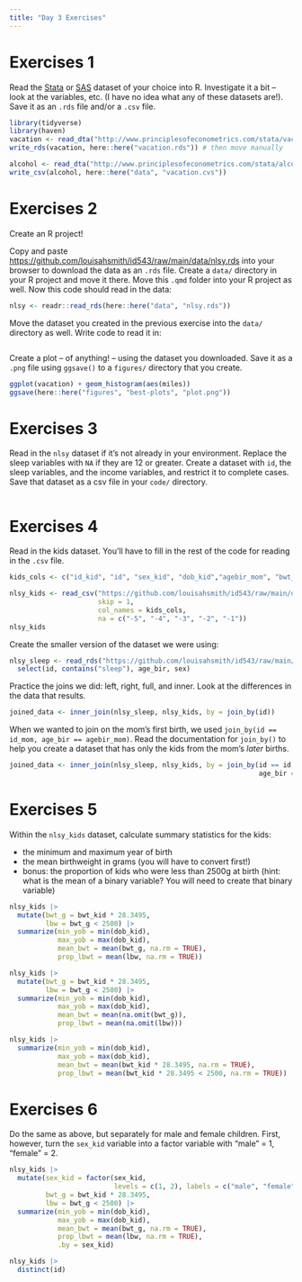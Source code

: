 ```yaml
---
title: "Day 3 Exercises"
---
```


# Exercises 1

Read the [Stata](http://www.principlesofeconometrics.com/stata.htm) or [SAS](http://www.principlesofeconometrics.com/sas.htm) dataset of your choice into R. Investigate it a bit -- look at the variables, etc. (I have no idea what any of these datasets are!). Save it as an `.rds` file and/or a `.csv` file.

```r
library(tidyverse)
library(haven)
vacation <- read_dta("http://www.principlesofeconometrics.com/stata/vacation.dta")
write_rds(vacation, here::here("vacation.rds")) # then move manually

alcohol <- read_dta("http://www.principlesofeconometrics.com/stata/alcohol.dta")
write_csv(alcohol, here::here("data", "vacation.cvs"))
```

# Exercises 2

Create an R project! 

Copy and paste <https://github.com/louisahsmith/id543/raw/main/data/nlsy.rds> into your browser to download the data as an `.rds` file. Create a `data/` directory in your R project and move it there. Move this `.qmd` folder into your R project as well. Now this code should read in the data:

```r
nlsy <- readr::read_rds(here::here("data", "nlsy.rds"))
```

Move the dataset you created in the previous exercise into the `data/` directory as well. Write code to read it in:
```r

```

Create a plot -- of anything! -- using the dataset you downloaded. Save it as a `.png` file using `ggsave()` to a `figures/` directory that you create.

```r
ggplot(vacation) + geom_histogram(aes(miles))
ggsave(here::here("figures", "best-plots", "plot.png"))
```

# Exercises 3

Read in the `nlsy` dataset if it's not already in your environment. Replace the sleep variables with `NA` if they are 12 or greater. Create a dataset with `id`, the sleep variables, and the income variables, and restrict it to complete cases. Save that dataset as a csv file in your `code/` directory.

```r

```

# Exercises 4

Read in the kids dataset. You'll have to fill in the rest of the code for reading in the `.csv` file.

```r
kids_cols <- c("id_kid", "id", "sex_kid", "dob_kid","agebir_mom", "bwt_kid")

nlsy_kids <- read_csv("https://github.com/louisahsmith/id543/raw/main/data/nlsy-child.csv", 
                      skip = 1, 
                      col_names = kids_cols, 
                      na = c("-5", "-4", "-3", "-2", "-1"))
nlsy_kids
```

Create the smaller version of the dataset we were using:

```r
nlsy_sleep <- read_rds("https://github.com/louisahsmith/id543/raw/main/data/nlsy.rds") |> 
  select(id, contains("sleep"), age_bir, sex)
```

Practice the joins we did: left, right, full, and inner. Look at the differences in the data that results.

```r
joined_data <- inner_join(nlsy_sleep, nlsy_kids, by = join_by(id))
```

When we wanted to join on the mom's first birth, we used `join_by(id == id_mom, age_bir == agebir_mom)`. Read the documentation for `join_by()` to help you create a dataset that has only the kids from the mom's *later* births.

```r
joined_data <- inner_join(nlsy_sleep, nlsy_kids, by = join_by(id == id, 
                                                              age_bir == agebir_mom))

```

# Exercises 5

Within the `nlsy_kids` dataset, calculate summary statistics for the kids:

- the minimum and maximum year of birth
- the mean birthweight in grams (you will have to convert first!)
- bonus: the proportion of kids who were less than 2500g at birth (hint: what is the mean of a binary variable? You will need to create that binary variable)

```r
nlsy_kids |> 
  mutate(bwt_g = bwt_kid * 28.3495,
         lbw = bwt_g < 2500) |> 
  summarize(min_yob = min(dob_kid),
            max_yob = max(dob_kid),
            mean_bwt = mean(bwt_g, na.rm = TRUE),
            prop_lbwt = mean(lbw, na.rm = TRUE))

nlsy_kids |> 
  mutate(bwt_g = bwt_kid * 28.3495,
         lbw = bwt_g < 2500) |> 
  summarize(min_yob = min(dob_kid),
            max_yob = max(dob_kid),
            mean_bwt = mean(na.omit(bwt_g)),
            prop_lbwt = mean(na.omit(lbw)))

nlsy_kids |> 
  summarize(min_yob = min(dob_kid),
            max_yob = max(dob_kid),
            mean_bwt = mean(bwt_kid * 28.3495, na.rm = TRUE),
            prop_lbwt = mean(bwt_kid * 28.3495 < 2500, na.rm = TRUE))

```

# Exercises 6

Do the same as above, but separately for male and female children. First, however, turn the `sex_kid` variable into a factor variable with "male" = 1, "female" = 2.

```r
nlsy_kids |> 
  mutate(sex_kid = factor(sex_kid, 
                          levels = c(1, 2), labels = c("male", "female")),
         bwt_g = bwt_kid * 28.3495,
         lbw = bwt_g < 2500) |> 
  summarize(min_yob = min(dob_kid),
            max_yob = max(dob_kid),
            mean_bwt = mean(bwt_g, na.rm = TRUE),
            prop_lbwt = mean(lbw, na.rm = TRUE), 
            .by = sex_kid)
```



```r
nlsy_kids |> 
  distinct(id)
```

